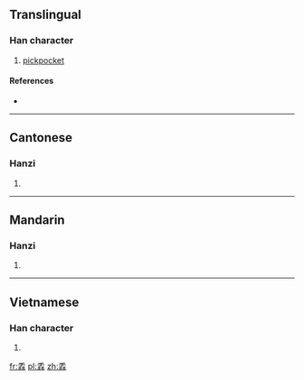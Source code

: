 ==Translingual==

===Han character===
{{Han char|rn=64|rad=手|as=08|sn=12|four=2055<sub>2</sub>|canj=手手手 (QQQ)|ids=⿱[[手]][[𢪒]]}}

# [[pickpocket]]

====References====
* {{Han ref|kx=0440.181|dkj=12311|hdz=31889.030|uh=63B1|ud=25521|bh=D953|bd=55635}}

----

==Cantonese==

===Hanzi===
{{yue-hanzi|jyut=[[paa4]]|y=pa4}}

# {{defn|lang=yue|sort=手08}}

----

==Mandarin==

===Hanzi===
{{cmn-hanzi|pin=[[pá]] ([[pa2]]), [[shǒu]] ([[shou3]])|wg=p'a<sup>2</sup>, shou<sup>3</sup>}}

# {{defn|lang=cmn|sort=手08}}

----

==Vietnamese==

===Han character===
{{vi-hantu|[[bà]]|rs=手08}}

# {{defn|lang=vi|sort=手08}}

[[fr:掱]]
[[pl:掱]]
[[zh:掱]]